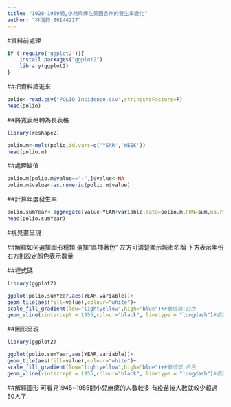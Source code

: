 ```yaml
---
title: "1928-1969間,小兒麻痺在美國各州的發生率變化"
author: "林瑞鈞 B0144217"
---
```


#資料前處理
```r
if (!require('ggplot2')){
    install.packages("ggplot2")
    library(ggplot2)
}
```

##把資料讀進來
```r
polio<-read.csv("POLIO_Incidence.csv",stringsAsFactors=F)
head(polio)

```

##將寬表格轉為長表格
```r
library(reshape2)

polio.m<-melt(polio,id.vars=c('YEAR','WEEK'))
head(polio.m)
```

##處理缺值
```r
polio.m[polio.m$value=="-",]$value<-NA
polio.m$value<-as.numeric(polio.m$value)
```

##計算年度發生率
```r
polio.sumYear<-aggregate(value~YEAR+variable,data=polio.m,FUN=sum,na.rm=F)
head(polio.sumYear)
```
#視覺畫呈現

##解釋如何選擇圖形種類
選擇"區塊著色"  左方可清楚顯示城市名稱
下方表示年份    右方則設定顏色表示數量

##程式碼
```r
library(ggplot2)

ggplot(polio.sumYear,aes(YEAR,variable))+
geom_tile(aes(fill=value),colour="white")+
scale_fill_gradient(low="lightyellow",high="blue")+#數值低:白色
geom_vline(xintercept = 1955,colour="black", linetype = "longdash")#疫苗

```

##圖形呈現
```r
library(ggplot2)

ggplot(polio.sumYear,aes(YEAR,variable))+
geom_tile(aes(fill=value),colour="white")+
scale_fill_gradient(low="lightyellow",high="blue")+#數值低:白色
geom_vline(xintercept = 1955,colour="black", linetype = "longdash")#疫苗

```

##解釋圖形
可看見1945~1955間小兒麻痺的人數較多 有疫苗後人數就較少超過50人了
